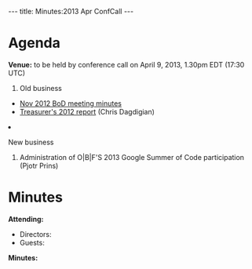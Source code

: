 ---
title: Minutes:2013 Apr ConfCall
---

= Agenda =

'''Venue:''' to be held by conference call on April 9, 2013, 1.30pm EDT (17:30 UTC) 

<ol>
<li> Old business </li>
 <ul>
  <li> [[Minutes:2012_Nov_ConfCall| Nov 2012 BoD meeting minutes]]</li>
  <li> [[Media:2012-OBF-Treasurers-Report.pdf| Treasurer's 2012 report]] (Chris Dagdigian)</li>
 </ul>  
<li>New business</li>
<ol style="list-style-type:lower-roman">
 <li>Administration of O|B|F'S 2013 Google Summer of Code participation (Pjotr Prins)</li>
</ol>
</ol>

= Minutes =

'''Attending:'''
* Directors: 
* Guests: 

'''Minutes:'''